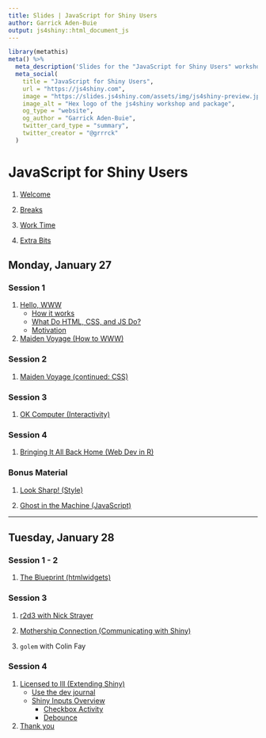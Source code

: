 ```yaml
---
title: Slides | JavaScript for Shiny Users
author: Garrick Aden-Buie
output: js4shiny::html_document_js
---
```


```r
library(metathis)
meta() %>%
  meta_description('Slides for the "JavaScript for Shiny Users" workshop at rstudio::conf(2020)') %>%
  meta_social(
    title = "JavaScript for Shiny Users",
    url = "https://js4shiny.com",
    image = "https://slides.js4shiny.com/assets/img/js4shiny-preview.jpg",
    image_alt = "Hex logo of the js4shiny workshop and package",
    og_type = "website",
    og_author = "Garrick Aden-Buie",
    twitter_card_type = "summary",
    twitter_creator = "@grrrck"
  )
```

# JavaScript for Shiny Users

1. [Welcome](welcome.html)

1. [Breaks](break.html)

1. [Work Time](working.html)

1. [Extra Bits](extras.html)

## Monday, January 27

### Session 1

1. [Hello, WWW](hello-www.html)
    - [How it works](hello-www.html#how-it-works)
    - [What Do HTML, CSS, and JS Do?](hello-www.html#button-example)
    - [Motivation](hello-www.html#motivation)

1. [Maiden Voyage (How to WWW)](how-to-www.html)

### Session 2

1. [Maiden Voyage (continued: CSS)](how-to-www.html#css)

### Session 3

1. [OK Computer (Interactivity)](interactivity.html)

### Session 4

1. [Bringing It All Back Home (Web Dev in R)](r-for-web.html)

### Bonus Material

1. [Look Sharp! (Style)](style.html)

2. [Ghost in the Machine (JavaScript)](javascript.html)

---

## Tuesday, January 28

### Session 1 - 2

1. [The Blueprint (htmlwidgets)](htmlwidgets.html)

### Session 3

1. [r2d3 with Nick Strayer](http://nickstrayer.me/js4shiny_r2d3/slides/#1)

2. [Mothership Connection (Communicating with Shiny)](communicating.html)


3. `golem` with Colin Fay

### Session 4

1. [Licensed to Ill (Extending Shiny)](extending.html)
    - [Use the dev journal](https://github.com/gadenbuie/js4shiny-frappeCharts/tree/shiny-input/inst/shiny-input-app#readme)
    - [Shiny Inputs Overview](extending.html#overview)
        - [Checkbox Activity](extending.html#checkbox)
        - [Debounce](extending.html#debounce)

1. [Thank you](thank-you.html)
